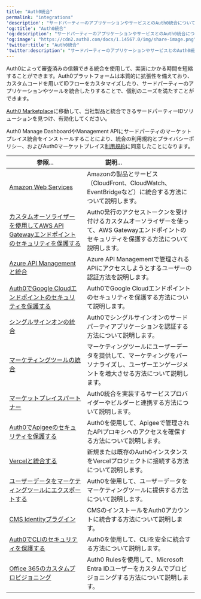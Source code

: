 ---
title: "Auth0統合"
permalink: "integrations"
'description': "サードパーティーのアプリケーションやサービスとのAuth0統合について説明します。"
'og:title': "Auth0統合"
'og:description': "サードパーティーのアプリケーションやサービスとのAuth0統合について説明します。"
'og:image': "https://cdn2.auth0.com/docs/1.14567.0/img/share-image.png"
'twitter:title': "Auth0統合"
'twitter:description': "サードパーティーのアプリケーションやサービスとのAuth0統合について説明します。"
---

Auth0によって審査済みの信頼できる統合を使用して、実装にかかる時間を短縮することができます。Auth0プラットフォームは本質的に拡張性を備えており、カスタムコードを用いてIDフローをカスタマイズしたり、サードパーティーのアプリケーションやツールを統合したりすることで、個別のニーズを満たすことができます。

[Auth0 Marketplace](https://marketplace.auth0.com/)に移動して、当社製品と統合できるサードパーティーIDソリューションを見つけ、有効化してください。

<Callout icon="file-lines" color="#0EA5E9" iconType="regular">

Auth0 Manage DashboardやManagement APIにサードパーティのマーケットプレイス統合をインストールすることにより、統合の利用規約とプライバシーポリシー、およびAuth0マーケットプレイス[利用規約](https://auth0.com/legal)に同意したことになります。

</Callout>

<table class="table"><thead>
<tr>
<th><b>参照...</b></th>
<th><b>説明...</b>                                </th>
</tr>
</thead>
<tbody>
<tr>
<td><a href="/docs/ja-jp/integrations/aws">Amazon Web Services</a></td>
<td>Amazonの製品とサービス（CloudFront、CloudWatch、EventBridgeなど）に統合する方法について説明します。</td>
</tr>
<tr>
<td><a href="/docs/ja-jp/integrations/aws-api-gateway-custom-authorizers">カスタムオーソライザーを使用してAWS API Gatewayエンドポイントのセキュリティを保護する</a></td>
<td>Auth0発行のアクセストークンを受け付けるカスタムオーソライザーを使って、AWS Gatewayエンドポイントのセキュリティを保護する方法について説明します。</td>
</tr>
<tr>
<td><a href="/docs/ja-jp/integrations/azure-api-management">Azure API Managementと統合</a></td>
<td>Azure API Managementで管理されるAPIにアクセスしようとするユーザーの認証方法を説明します。</td>
</tr>
<tr>
<td><a href="/docs/ja-jp/integrations/google-cloud-endpoints">Auth0でGoogle Cloudエンドポイントのセキュリティを保護する</a></td>
<td>Auth0でGoogle Cloudエンドポイントのセキュリティを保護する方法について説明します。</td>
</tr>
<tr>
<td><a href="/docs/ja-jp/integrations/sso-integrations">シングルサインオンの統合</a></td>
<td>Auth0でシングルサインオンのサードパーティアプリケーションを認証する方法について説明します。</td>
</tr>
<tr>
<td><a href="/docs/ja-jp/customize/integrations/marketing-tool-integrations">マーケティングツールの統合</a></td>
<td>マーケティングツールにユーザーデータを提供して、マーケティングをパーソナライズし、ユーザーエンゲージメントを増大させる方法について説明します。</td>
</tr>
<tr>
<td><a href="/docs/ja-jp/integrations/marketplace-partners">マーケットプレイスパートナー</a></td>
<td>Auth0統合を実装するサービスプロバイダーやビルダーと連携する方法について説明します。</td>
</tr>
<tr>
<td><a href="/docs/ja-jp/customize/integrations/apigee">Auth0でApigeeのセキュリティを保護する</a></td>
<td>Auth0を使用して、Apigeeで管理されたAPIプロキシへのアクセスを確保する方法について説明します。</td>
</tr>
<tr>
<td><a href="/docs/ja-jp/customize/integrations/integrate-with-vercel">Vercelと統合する</a></td>
<td>新規または既存のAuth0インスタンスをVercelプロジェクトに接続する方法について説明します。</td>
</tr>
<tr>
<td><a href="/docs/ja-jp/customize/integrations/marketing-tool-integrations">ユーザーデータをマーケティングツールにエクスポートする</a></td>
<td>Auth0を使用して、ユーザーデータをマーケティングツールに提供する方法について説明します。</td>
</tr>
<tr>
<td><a href="/docs/ja-jp/customize/integrations/cms">CMS Identityプラグイン</a></td>
<td>CMSのインストールをAuth0アカウントに統合する方法について説明します。</td>
</tr>
<tr>
<td><a href="/docs/ja-jp/customize/integrations/secure-a-cli-with-auth0">Auth0でCLIのセキュリティを保護する</a></td>
<td>Auth0を使用して、CLIを安全に統合する方法について説明します。</td>
</tr>
<tr>
<td><a href="/docs/ja-jp/customize/integrations/office-365-custom-provisioning">Office 365のカスタムプロビジョニング</a></td>
<td>Auth0 Rulesを使用して、Microsoft Entra IDユーザーをカスタムでプロビジョニングする方法について説明します。</td>
</tr>
</tbody>
</table>
